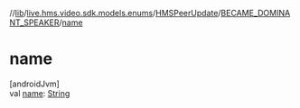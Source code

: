 //[lib](/api-reference/android/v2/home/content)/[live.hms.video.sdk.models.enums](../../index)/[HMSPeerUpdate](../index)/[BECAME_DOMINANT_SPEAKER](index)/[name](name)

# name

[androidJvm]\
val [name](name): [String](https://kotlinlang.org/api/latest/jvm/stdlib/kotlin/-string/index.html)
